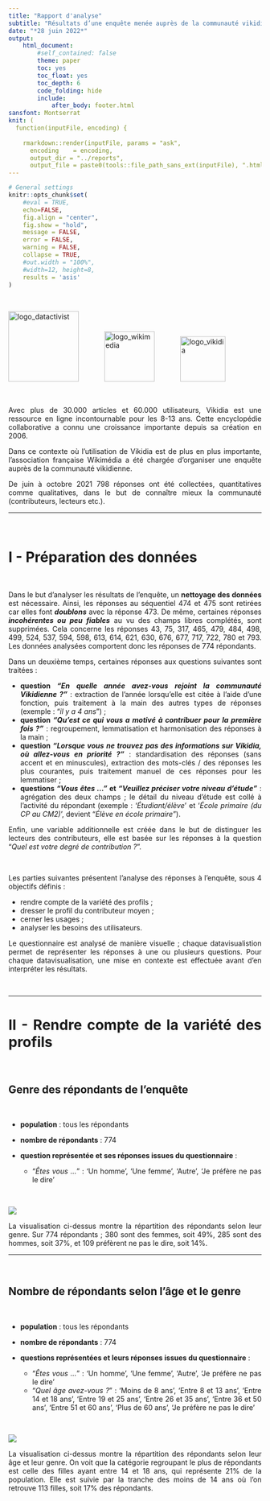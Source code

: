 ```yaml
---
title: "Rapport d'analyse"
subtitle: "Résultats d’une enquête menée auprès de la communauté vikidienne"
date: "*28 juin 2022*"
output: 
    html_document:
        #self_contained: false
        theme: paper
        toc: yes
        toc_float: yes
        toc_depth: 6
        code_folding: hide
        include:
            after_body: footer.html
sansfont: Montserrat
knit: (
  function(inputFile, encoding) { 
    
    rmarkdown::render(inputFile, params = "ask",  
      encoding    = encoding,
      output_dir = "../reports", 
      output_file = paste0(tools::file_path_sans_ext(inputFile), ".html")) })
---
```


```{=html}
<style>
body {
text-align: justify
}
</style>
```
```r
# General settings     
knitr::opts_chunk$set(
	#eval = TRUE,
	echo=FALSE,
	fig.align = "center",
	fig.show = "hold",
	message = FALSE,
	error = FALSE,
	warning = FALSE,
	collapse = TRUE,
	#out.width = "100%",
	#width=12, height=8,
    results = 'asis'
)
```

<br>

[![logo_datactivist](https://nextcloud.datactivist.coop/s/piepkJorB5XRzm8/preview){height="140"}](https://datactivist.coop/fr/)             [![logo_wikimedia](https://nextcloud.datactivist.coop/s/cfSk2qjMpytmp8C/preview){height="100"}](https://wikimediafoundation.org)             [![logo_vikidia](https://nextcloud.datactivist.coop/s/8Zni6it8k5pqEPT/preview){height="90"}](https://fr.vikidia.org/wiki/Vikidia:Accueil)

<br>

Avec plus de 30.000 articles et 60.000 utilisateurs, Vikidia est une ressource en ligne incontournable pour les 8-13 ans. Cette encyclopédie collaborative a connu une croissance importante depuis sa création en 2006.

Dans ce contexte où l'utilisation de Vikidia est de plus en plus importante, l'association française Wikimédia a été chargée d'organiser une enquête auprès de la communauté vikidienne.

De juin à octobre 2021 798 réponses ont été collectées, quantitatives comme qualitatives, dans le but de connaître mieux la communauté (contributeurs, lecteurs etc.).

------------------------------------------------------------------------

<br>

# I - Préparation des données

<br>

Dans le but d'analyser les résultats de l'enquête, un **nettoyage des données** est nécessaire. Ainsi, les réponses au séquentiel 474 et 475 sont retirées car elles font ***doublons*** avec la réponse 473. De même, certaines réponses ***incohérentes ou peu fiables*** au vu des champs libres complétés, sont supprimées. Cela concerne les réponses 43, 75, 317, 465, 479, 484, 498, 499, 524, 537, 594, 598, 613, 614, 621, 630, 676, 677, 717, 722, 780 et 793. Les données analysées comportent donc les réponses de 774 répondants.

Dans un deuxième temps, certaines réponses aux questions suivantes sont traitées :

-   **question *"En quelle année avez-vous rejoint la communauté Vikidienne ?"*** : extraction de l'année lorsqu'elle est citée à l'aide d'une fonction, puis traitement à la main des autres types de réponses (exemple : "*il y a 4 ans*") ;
-   **question *"Qu'est ce qui vous a motivé à contribuer pour la première fois ?"*** : regroupement, lemmatisation et harmonisation des réponses à la main ;
-   **question *"Lorsque vous ne trouvez pas des informations sur Vikidia, où allez-vous en priorité ?"*** : standardisation des réponses (sans accent et en minuscules), extraction des mots-clés / des réponses les plus courantes, puis traitement manuel de ces réponses pour les lemmatiser ;
-   **questions *"Vous êtes ..."* et *"Veuillez préciser votre niveau d'étude"*** : agrégation des deux champs ; le détail du niveau d'étude est collé à l'activité du répondant (exemple : '*Étudiant/élève*' et '*École primaire (du CP au CM2)*', devient "*Élève en école primaire*").

Enfin, une variable additionnelle est créée dans le but de distinguer les lecteurs des contributeurs, elle est basée sur les réponses à la question "*Quel est votre degré de contribution ?*".

<br>

Les parties suivantes présentent l'analyse des réponses à l'enquête, sous 4 objectifs définis :

-   rendre compte de la variété des profils ;
-   dresser le profil du contributeur moyen ;
-   cerner les usages ;
-   analyser les besoins des utilisateurs.

Le questionnaire est analysé de manière visuelle ; chaque datavisualistion permet de représenter les réponses à une ou plusieurs questions. Pour chaque datavisualisation, une mise en contexte est effectuée avant d'en interpréter les résultats.

<br>

------------------------------------------------------------------------

# II - Rendre compte de la variété des profils

<br>

## Genre des répondants de l'enquête

<br>

-   **population** : tous les répondants

-   **nombre de répondants** : 774

-   **question représentée et ses réponses issues du questionnaire** :

    -   "*Êtes vous ...*" : 'Un homme', 'Une femme', 'Autre', 'Je préfère ne pas le dire'

<br>

![](../dataviz/PNG/1_donut.png)

La visualisation ci-dessus montre la répartition des répondants selon leur genre. Sur 774 répondants ; 380 sont des femmes, soit 49%, 285 sont des hommes, soit 37%, et 109 préfèrent ne pas le dire, soit 14%.

------------------------------------------------------------------------

<br>

## Nombre de répondants selon l'âge et le genre

<br>

-   **population** : tous les répondants

-   **nombre de répondants** : 774

-   **questions représentées et leurs réponses issues du questionnaire** :

    -   "*Êtes vous ...*" : 'Un homme', 'Une femme', 'Autre', 'Je préfère ne pas le dire'
    -   "*Quel âge avez-vous ?*" : 'Moins de 8 ans', 'Entre 8 et 13 ans', 'Entre 14 et 18 ans', 'Entre 19 et 25 ans', 'Entre 26 et 35 ans', 'Entre 36 et 50 ans', 'Entre 51 et 60 ans', 'Plus de 60 ans', 'Je préfère ne pas le dire'

<br>

![](../dataviz/PNG/2_pyramid_age.png)

La visualisation ci-dessus montre la répartition des répondants selon leur âge et leur genre. On voit que la catégorie regroupant le plus de répondants est celle des filles ayant entre 14 et 18 ans, qui représente 21% de la population. Elle est suivie par la tranche des moins de 14 ans où l'on retrouve 113 filles, soit 17% des répondants. 

<br>


<div class="tocify-extend-page" data-unique="tocify-extend-page" style="height: 0;"></div>
